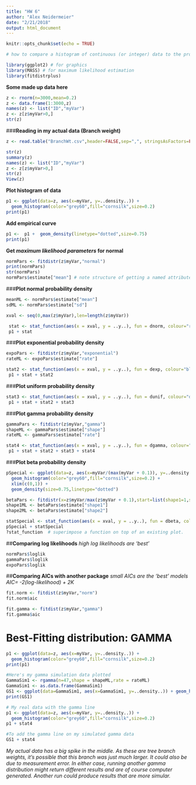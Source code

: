 ```yaml
---
title: "HW 6"
author: "Alex Neidermeier"
date: "2/21/2018"
output: html_document
---
```


```r
knitr::opts_chunk$set(echo = TRUE)
```

```r
# how to compare a histogram of continuous (or integer) data to the probability density functions for different statistical distributions.
```

```r
library(ggplot2) # for graphics
library(MASS) # for maximum likelihood estimation
library(fitdistrplus)
```

**Some made up data here**
```r
z <- rnorm(n=3000,mean=0.2)
z <- data.frame(1:3000,z)
names(z) <- list("ID","myVar")
z <- z[z$myVar>0,]
str(z)

```

###**Reading in my actual data (Branch weight)**
```r
z <- read.table("BranchWt.csv",header=FALSE,sep=",", stringsAsFactors=FALSE)

str(z)
summary(z)
names(z) <- list("ID","myVar")
z <- z[z$myVar>0,]
str(z)
View(z)

```


**Plot histogram of data**

```r
p1 <- ggplot(data=z, aes(x=myVar, y=..density..)) +
  geom_histogram(color="grey60",fill="cornsilk",size=0.2) 
print(p1)
```

**Add empirical curve**
```r
p1 <-  p1 +  geom_density(linetype="dotted",size=0.75)
print(p1)
```

**Get _maximum likelihood parameters_ for normal**
```r
normPars <- fitdistr(z$myVar,"normal")
print(normPars)
str(normPars)
normPars$estimate["mean"] # note structure of getting a named attribute
```

###**Plot normal probability density**
```r
meanML <- normPars$estimate["mean"]
sdML <- normPars$estimate["sd"]

xval <- seq(0,max(z$myVar),len=length(z$myVar))

 stat <- stat_function(aes(x = xval, y = ..y..), fun = dnorm, colour="red", n = length(z$myVar), args = list(mean = meanML, sd = sdML))
 p1 + stat
```

###**Plot exponential probability density**
```r
expoPars <- fitdistr(z$myVar,"exponential")
rateML <- expoPars$estimate["rate"]

stat2 <- stat_function(aes(x = xval, y = ..y..), fun = dexp, colour="blue", n = length(z$myVar), args = list(rate=rateML))
 p1 + stat + stat2
```

###**Plot uniform probability density**
```r
stat3 <- stat_function(aes(x = xval, y = ..y..), fun = dunif, colour="darkgreen", n = length(z$myVar), args = list(min=min(z$myVar), max=max(z$myVar)))
 p1 + stat + stat2 + stat3
```

###**Plot gamma probability density**
```r
gammaPars <- fitdistr(z$myVar,"gamma")
shapeML <- gammaPars$estimate["shape"]
rateML <- gammaPars$estimate["rate"]

stat4 <- stat_function(aes(x = xval, y = ..y..), fun = dgamma, colour="purple", n = length(z$myVar), args = list(shape=shapeML, rate=rateML))
 p1 + stat + stat2 + stat3 + stat4
```


###**Plot beta probability density**
```r
pSpecial <- ggplot(data=z, aes(x=myVar/(max(myVar + 0.1)), y=..density..)) +
  geom_histogram(color="grey60",fill="cornsilk",size=0.2) + 
  xlim(c(0,1)) +
  geom_density(size=0.75,linetype="dotted")

betaPars <- fitdistr(x=z$myVar/max(z$myVar + 0.1),start=list(shape1=1,shape2=2),"beta")
shape1ML <- betaPars$estimate["shape1"]
shape2ML <- betaPars$estimate["shape2"]

statSpecial <- stat_function(aes(x = xval, y = ..y..), fun = dbeta, colour="orchid", n = length(z$myVar), args = list(shape1=shape1ML,shape2=shape2ML))
pSpecial + statSpecial
?stat_function  # superimpose a function on top of an existing plot.
```

##**Comparing log likelihoods**
*high log likelihoods are 'best'*
```r
normPars$loglik 
gammaPars$loglik
expoPars$loglik

```


##**Comparing AICs with another package**
*small AICs are the 'best' models*
*AIC= -2(log-likelihood) + 2K*
```r
fit.norm <- fitdist(z$myVar,"norm")
fit.norm$aic

fit.gamma <- fitdist(z$myVar,"gamma")
fit.gamma$aic

```

# Best-Fitting distribution: GAMMA 
```r
p1 <- ggplot(data=z, aes(x=myVar, y=..density..)) +
  geom_histogram(color="grey60",fill="cornsilk",size=0.2) 
print(p1)

#Here's my gamma simulation data plotted
GammaSim1 <- rgamma(n=47,shape = shapeML,rate = rateML)
GammaSim1 <- as.data.frame(GammaSim1)
GS1 <- ggplot(data=GammaSim1, aes(x=GammaSim1, y=..density..)) + geom_histogram(color="grey60",fill="cornsilk",size=0.2) 
print(GS1)

# My real data with the gamma line
p1 <- ggplot(data=z, aes(x=myVar, y=..density..)) +
  geom_histogram(color="grey60",fill="cornsilk",size=0.2) 
p1 + stat4

#To add the gamma line on my simulated gamma data
GS1 + stat4

```

*My actual data has a big spike in the middle.  As these are tree branch weights, it's possible that this branch was just much larger.  It could also be due to measurement error.  In either case, running another gamma distribution might return different results and are of course computer generated.  Another run could produce results that are more simular.*
